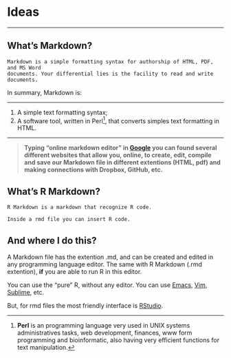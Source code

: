 # Ideas {-}

***

## What's Markdown? {-}

```
Markdown is a simple formatting syntax for authorship of HTML, PDF, and MS Word 
documents. Your differential lies is the facility to read and write documents.
```

In summary, Markdown is:

***

1. A simple text formatting syntax;
2. A software tool, written in Perl^[**Perl** is an programming language very used
                                     in UNIX systems administratives tasks, web
                                     development, finances, www form programming
                                     and bioinformatic, also having very efficient
                                     functions for text manipulation.], that
   converts simples text formatting in HTML.

***

> **Typing "online markdown editor" in [Google](http://www.google.com) you can
    found several different websites that allow you, online, to create, edit,
    compile and save our Markdown file in different extentions (HTML, pdf) and 
    making connections with Dropbox, GitHub, etc.**

## What's R Markdown? {-}

```
R Markdown is a markdown that recognize R code.

Inside a rmd file you can insert R code.
```

## And where I do this? {-}

A Markdown file has the extention .md, and can be created and edited in any
programming language editor. The same with R Markdown (.rmd extention), **if** you
are able to run R in this editor.

You can use the "pure" R, without any editor. You can use
[Emacs](https://www.gnu.org/software/emacs/), [Vim](https://vim.sourceforge.io/),
[Sublime](https://www.sublimetext.com/), etc.

But, for rmd files the most friendly interface is
[RStudio](https://www.rstudio.com/).